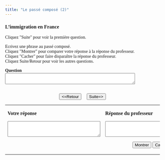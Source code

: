 ```yaml
---
title: "Le passé composé (2)"
---
```

<head>
  <style>
    body {
      font-family: Garamond, serif;
    }
  </style>
</head>

### L'immigration en France<br>
      
Cliquez &quot;Suite&quot; pour voir la  premi&egrave;re question.
      
Ecrivez une phrase au pass&eacute; compos&eacute;. 
        <br>
        Cliquez &quot;Montrer&quot; pour comparer votre r&eacute;ponse &agrave; 
        la r&eacute;ponse du professeur.<br>
        Cliquez &quot;Cacher&quot; pour faire dispara&icirc;tre la r&eacute;ponse 
        du professeur. <br />
Cliquez Suite/Retour pour voir les autres 
        questions.<br>

 <form name="qbox" action="" method="post">
    <p>
      <b>Question</b><br />
      <textarea name="q" rows="2" wrap="virtual" cols="50"></textarea>
    </p>
    <center>
      <br>
      <button onClick="begin(-1)" type="button">&lt;=Retour</button>
      &nbsp; &nbsp;
      <button onClick="begin(1)" type="button">Suite=&gt;</button>
      <br />

    </center>
  </form>

  <table width="80%" border="0" align="center">
    <tbody>
      <tr>
        <td valign="top" width="236">
          <p>
            <b>Votre réponse</b>
          </p>
          <form name="Sinput" action="" method="post">
            <p>
              <textarea name="Content" rows="3" wrap="virtual" cols="35"></textarea>
            </p>
          </form>
        </td>
        <td valign="top" width="308">
          <p>
            <b>Réponse du professeur</b>
          </p>
          <form name="feedback" action="" method="post">
            <p>
              <textarea name="fb" rows="3" wrap="virtual" cols="35"></textarea>
            </p>
          </form>
          <form name="Check" action="" method="post">
            <center>
              <button onClick="checkAnswer()" type="button">Montrer</button>
              <button onClick="hideAnswer()" type="button">Cacher</button>
            </center>
          </form>
        </td>
      </tr>
    </tbody>
  </table>


<SCRIPT language=Javascript><!--//
//  This code is based on a script by Marmoe Soemarmo.  
//  Dan Beeby modified it and wrote the creation interface, JavaScripts, and Perl Scripts.
//  http://lang.swarthmore.edu/mellon -- dbeeby@haverford.edu.
//  Content by Alison Murray Levine, University of Virginia, alevine@virginia.edu.
//  You may borrow and modify these scripts, but please give credit where credit is due.
	var Question= new Array();
	var Answer= new Array();
//---------------------DATA--------------------

Question[1]="21 septembre 1791: déclaration de la République *une et indivisible* par les révolutionnaires";Question[2]="1791-1815: arrivée en France de *libéraux* de toutes origines.";Question[3]="1850: commencement d'une immigration économique en masse, venant de toute l'Europe.";Question[4]="1830-1860: immigration de beaucoup de techniciens et de cadres anglais en France.";Question[5]="1875-1930: baisse de la natalité en France";Question[6]="1914-1918: perte d'un million trois cent mille hommes par la France dans la Grande Guerre";Question[7]="1914-1918: participation de 190 000 troupes africaines à la guerre, dans l'armée française.";Question[8]="Après la Grande Guerre: recrutement de la main-d'oeuvre par les entreprises françaises en Italie, en Tchéchosloviaque, et surtout en Pologne.";Question[9]="années 20: arrivée de la première grande vague de travailleurs nord-africains";Question[10]="1954-1974: immigration massive de *travailleurs immigrés* de l'Afrique du Nord en France.";Question[11]="1974: fermeture des frontières par le gouvernement français.";Question[12]="Après 1974: autorisation du *regroupement familial* par le gouvernement français";

Answer[1]="Le 21 septembre 1791, les révolutionnaires ont déclaré la République *une et indivisible*.";Answer[2]="Entre 1791 et 1815, des *libéraux* de toutes origines sont arrivés en France.";Answer[3]="En 1850, une immigration économique en masse, venant de toute l'Europe, a commencé.";Answer[4]="Entre 1830 et 1860, beaucoup de techniciens et de cadres anglais ont immigré en France.";Answer[5]="Entre 1875 et 1930, la natalité a baissé en France.";Answer[6]="Entre 1914 et 1918, la France a perdu un million trois cent mille hommes dans la Grande Guerre.";Answer[7]="Entre 1914 et 1918, 190 000 troupes africaines ont participé à la guerre, dans l'armée française.";Answer[8]="Après la Grande Guerre, les entreprises françaises ont recruté de la main d'oeuvre en Italie, en Tchécoslovaquie, et surtout en Pologne.";Answer[9]="Pendant les années 20, la première grande vague de travailleurs nord-africains est arrivée.";Answer[10]="Entre 1954 et 1974, des travailleurs immigrés ont immigré massivement de l'Afrique du Nord en France.";Answer[11]="En 1974, le gouvernement français a fermé ses frontières.";Answer[12]="Après 1974, le gouvernement français a autorisé le *regroupement familial.*";

//-------------------END DATA-------------


  var NextQ = 0;
  var QN = 0;

  function begin(QN) {
    NextQ = NextQ + QN;
    if (Question[NextQ] == null) {
      alert("Il n’y a plus de questions. Cliquez sur suite/retour pour revoir les questions.");
    }
    document.feedback.fb.value = "";
    document.Sinput.Content.value = "";
    document.qbox.q.value = Question[NextQ];
  }

  function checkAnswer() {
    if (document.Sinput.Content.value === "") {
      document.feedback.fb.value = "Essayez de répondre à la question avant de voir la réponse du professeur.";
    } else {
      document.feedback.fb.value = Answer[NextQ];
    }
  }

  function hideAnswer() {
    document.feedback.fb.value = "";
  }
  //-->
</script>
